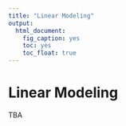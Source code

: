 ```yaml
---
title: "Linear Modeling"
output: 
  html_document: 
    fig_caption: yes
    toc: yes
    toc_float: true
---
```


# Linear Modeling

TBA